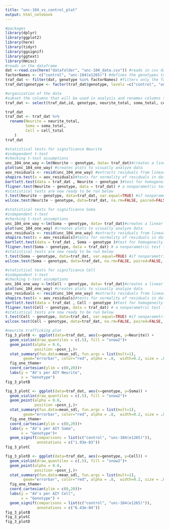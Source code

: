 ```yaml
---
title: "unc-104_vs_control_plot"
output: html_notebook
---
```



```r
#packages
library(dplyr)
library(ggplot2)
library(here)
library(tidyr)
library(ggsignif)
library(ggtext)
library(Hmisc)
#reads in the dataframe
dat <-read.csv(here("datafolder", "unc-104_data.csv")) #reads in csv data file
factorNames <- c("control", "unc-104(e1265)") #defines the genotypes to be analyzed 
traf_dat <- filter(dat, genotype %in% factorNames) #filters only the factors (genotypes) to be analyzed
traf_dat$genotype <- factor(traf_dat$genotype, levels =c("control", "unc-104(e1265)"))

```

```r
#organization of the data
#subset the columns that will be used in analysis and renames columns to more readable names
traf_dat <- select(traf_dat,id, genotype, neurite_total, soma_total, cell_total)

traf_dat
traf_dat <- traf_dat %>% 
  rename(Neurite = neurite_total,
         Soma = soma_total,
         Cell = cell_total
    )
traf_dat


```

```r
#statistical tests for significance Neurite
#independent t-test
#checking t-test assumptions
unc_104_one_way <-lm(Neurite ~ genotype, data= traf_dat)#creates a linear model of data to be analyzed 
plot(unc_104_one_way) #creates plots to visually analyze data
aov_residuals <- resid(unc_104_one_way) #extracts residuals from linear model
shapiro.test(x = aov_residuals)#tests for normality of residuals in data set. if significant, data are non-normal.  significant shapiro test -> use fligner  
bartlett.test(data = traf_dat , Neurite ~ genotype )#test for homogeneity of variance (if p is significant variance is unequal  amoung groups), Bartlett test assumes normality.
fligner.test(Neurite ~ genotype, data = traf_dat) # a nonparametric test for homogeneity of variance to be used when data are non-normal
#statistical tests are now ready to be run below
t.test(Neurite ~ genotype, data=traf_dat, var.equal=TRUE) #if nonparametric, use the Mann-whitney (aka wilcox rank sum test)
wilcox.test(Neurite ~ genotype, data=traf_dat, na.rm=FALSE, paired=FALSE, conf.int=TRUE)

```

```r
#statistical tests for significance Soma
#independent t-test
#checking t-test assumptions
unc_104_one_way <-lm(Soma ~ genotype, data= traf_dat)#creates a linear model of data to be analyzed 
plot(unc_104_one_way) #creates plots to visually analyze data
aov_residuals <- resid(unc_104_one_way) #extracts residuals from linear model
shapiro.test(x = aov_residuals)#tests for normality of residuals in data set. if significant, data are non-normal.  significant shapiro test -> use fligner  
bartlett.test(data = traf_dat , Soma ~ genotype )#test for homogeneity of variance (if p is significant variance is unequal  amoung groups), Bartlett test assumes normality.
fligner.test(Soma ~ genotype, data = traf_dat) # a nonparametric test for homogeneity of variance to be used when data are non-normal
#statistical tests are now ready to be run below
t.test(Soma ~ genotype, data=traf_dat, var.equal=TRUE) #if nonparametric, use the Mann-whitney (aka wilcox rank sum test)
wilcox.test(Soma ~ genotype, data=traf_dat, na.rm=FALSE, paired=FALSE, conf.int=TRUE)
```

```r
#statistical tests for significance Cell
#independent t-test
#checking t-test assumptions
unc_104_one_way <-lm(Cell ~ genotype, data= traf_dat)#creates a linear model of data to be analyzed 
plot(unc_104_one_way) #creates plots to visually analyze data
aov_residuals <- resid(unc_104_one_way) #extracts residuals from linear model
shapiro.test(x = aov_residuals)#tests for normality of residuals in data set. if significant, data are non-normal.  significant shapiro test -> use fligner  
bartlett.test(data = traf_dat , Cell ~ genotype )#test for homogeneity of variance (if p is significant variance is unequal  amoung groups), Bartlett test assumes normality.
fligner.test(Cell ~ genotype, data = traf_dat) # a nonparametric test for homogeneity of variance to be used when data are non-normal
#statistical tests are now ready to be run below
t.test(Cell ~ genotype, data=traf_dat, var.equal=TRUE) #if nonparametric, use the Mann-whitney (aka wilcox rank sum test)
wilcox.test(Cell ~ genotype, data=traf_dat, na.rm=FALSE, paired=FALSE, conf.int=TRUE)
```

```r
#neurite trafficking plot
fig_3_plotB <- ggplot(data=traf_dat, aes(x=genotype, y=Neurite)) +
  geom_violin(draw_quantiles = c(.5), fill = "snow2")+
  geom_point(alpha = 0.6,
             position =posn_j,)+
  stat_summary(fun.data=mean_sdl, fun.args = list(mult=1), 
        geom="errorbar", color="red", alpha = .8,  width=0.2, size = .8) +
  fig_one_theme+
  coord_cartesian(ylim = c(0,20))+
  labs(y = "AV's per AIY Neurite",
       x = "Genotype")
fig_3_plotB
```

```r
fig_3_plotC <- ggplot(data=traf_dat, aes(x=genotype, y=Soma)) +
  geom_violin(draw_quantiles = c(.5), fill = "snow2")+
  geom_point(alpha = 0.6,
             position =posn_j,)+
  stat_summary(fun.data=mean_sdl, fun.args = list(mult=1), 
        geom="errorbar", color="red", alpha = .8,  width=0.2, size = .8) +
  fig_one_theme+
  coord_cartesian(ylim = c(0,20))+
  labs(y = "AV's per AIY Soma",
       x = "Genotype")+
  geom_signif(comparisons = list(c("control", "unc-104(e1265)")),
              annotations = c("1.93e-03"))
fig_3_plotC
```

```r
fig_3_plotD <- ggplot(data=traf_dat, aes(x=genotype, y=Cell)) +
  geom_violin(draw_quantiles = c(.5), fill = "snow2")+
  geom_point(alpha = 0.6,
             position =posn_j,)+
  stat_summary(fun.data=mean_sdl, fun.args = list(mult=1), 
        geom="errorbar", color="red", alpha = .8,  width=0.2, size = .8) +
  fig_one_theme+
  coord_cartesian(ylim = c(0,20))+
  labs(y = "AV's per AIY Cell",
       x = "Genotype") +
  geom_signif(comparisons = list(c("control", "unc-104(e1265)")),
              annotations = c("6.43e-04"))
fig_3_plotB
fig_3_plotC
fig_3_plotD
```


